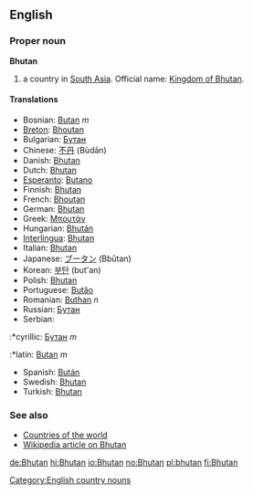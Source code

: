 ==English==

===Proper noun===
'''Bhutan'''

# a country in [[South Asia]]. Official name: [[Kingdom of Bhutan]].

====Translations====
*Bosnian: [[Butan]] ''m''
*[[Breton]]: [[Bhoutan]]
*Bulgarian: [[Бутан]]
*Chinese: [[不丹]] (Bùdān)
*Danish: [[Bhutan]]
*Dutch: [[Bhutan]]
*[[Esperanto]]: [[Butano]]
*Finnish: [[Bhutan]]
*French: [[Bhoutan]]
*German: [[Bhutan]]
*Greek: [[Μπουτάν]]
*Hungarian: [[Bhután]]
*[[Interlingua]]: [[Bhutan]]
*Italian: [[Bhutan]]
*Japanese: [[ブータン]] (Bbūtan)
*Korean: [[부탄]] (but'an)
*Polish: [[Bhutan]]
*Portuguese: [[Butão]]
*Romanian: [[Buthan]] ''n''
*Russian: [[Бутан]]
*Serbian:
:*cyrillic: [[Бутан]] ''m''
:*latin: [[Butan]] ''m''
*Spanish: [[Bután]]
*Swedish: [[Bhutan]]
*Turkish: [[Bhutan]]

===See also===
*[[Countries of the world]]
*[[w:Bhutan|Wikipedia article on Bhutan]]
[[Category:English country nouns]]

[[de:Bhutan]]
[[hi:Bhutan]]
[[io:Bhutan]]
[[no:Bhutan]]
[[pl:bhutan]]
[[fi:Bhutan]]